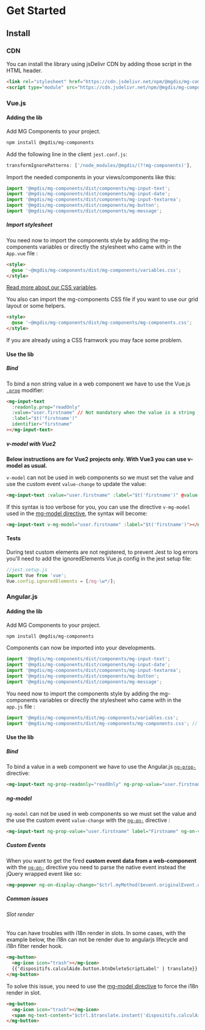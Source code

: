 
<Meta title="Get Started" />

# Get Started

## Install

### CDN

You can install the library using jsDelivr CDN by adding those script in the HTML header.

```html
<link rel="stylesheet" href="https://cdn.jsdelivr.net/npm/@mgdis/mg-components@4/dist/mg-components/variables.css" />
<script type="module" src="https://cdn.jsdelivr.net/npm/@mgdis/mg-components@4/dist/mg-components/mg-components.esm.js"></script>
```

### Vue.js

#### Adding the lib

Add MG Components to your project.

```bash
npm install @mgdis/mg-components
```

Add the following line in the client `jest.conf.js`:

```js
transformIgnorePatterns: ['/node_modules/@mgdis/(?!mg-components)'],
```

Import the needed components in your views/components like this:

```js
import '@mgdis/mg-components/dist/components/mg-input-text';
import '@mgdis/mg-components/dist/components/mg-input-date';
import '@mgdis/mg-components/dist/components/mg-input-textarea';
import '@mgdis/mg-components/dist/components/mg-button';
import '@mgdis/mg-components/dist/components/mg-message';
```

##### Import stylesheet

You need now to import the components style by adding the mg-components variables or directly the stylesheet who came with in the `App.vue` file :

```html
<style>
  @use '~@mgdis/mg-components/dist/mg-components/variables.css';
</style>
```

[Read more about our CSS variables](./?path=/story/css-variables--page).

You also can import the mg-components CSS file if you want to use our grid layout or some helpers.

```html
<style>
  @use '~@mgdis/mg-components/dist/mg-components/mg-components.css';
</style>
```

If you are already using a CSS framwork you may face some problem.

#### Use the lib

##### Bind

To bind a non string value in a web component we have to use the Vue.js [`.prop`](https://vuejs.org/v2/api/#v-bind) modifier:

```html
<mg-input-text
  :readonly.prop="readOnly"
  :value="user.firstname" // Not mandatory when the value is a string
  :label="$t('firstname')"
  identifier="firstname"
></mg-input-text>
```

##### v-model with Vue2

**Below instructions are for Vue2 projects only. With Vue3 you can use v-model as usual.**

`v-model` can not be used in web components so we must set the value and use the custom event `value-change` to update the value:

```html
<mg-input-text :value="user.firstname" :label="$t('firstname')" @value-change="user.firstname = $event.target.value"></mg-input-text>
```

If this syntax is too verbose for you, you can use the directive `v-mg-model` used in the [mg-model directive](http://core.pages.mgdis.fr/core-back/core/docs/mg-components-helpers/mg-model-vue), the syntax will become:

```html
<mg-input-text v-mg-model="user.firstname" :label="$t('firstname')"></mg-input-text>
```

#### Tests

During test custom elements are not registered, to prevent Jest to log errors you'll need to add the ignoredElements Vue.js config in the jest setup file:

```js
//jest.setup.js
import Vue from 'vue';
Vue.config.ignoredElements = [/mg-\w*/];
```

### Angular.js

#### Adding the lib

Add MG Components to your project.

```bash
npm install @mgdis/mg-components
```

Components can now be imported into your developments.

```js
import '@mgdis/mg-components/dist/components/mg-input-text';
import '@mgdis/mg-components/dist/components/mg-input-date';
import '@mgdis/mg-components/dist/components/mg-input-textarea';
import '@mgdis/mg-components/dist/components/mg-button';
import '@mgdis/mg-components/dist/components/mg-message';
```

You need now to import the components style by adding the mg-components variables or directly the stylesheet who came with in the `app.js` file :

```js
import '@mgdis/mg-components/dist/mg-components/variables.css';
import '@mgdis/mg-components/dist/mg-components/mg-components.css'; // if needed
```

#### Use the lib

##### Bind

To bind a value in a web component we have to use the Angular.js [`ng-prop-`](https://docs.angularjs.org/api/ng/directive/ngProp) directive:

```html
<mg-input-text ng-prop-readonly="readOnly" ng-prop-value="user.firstname" label="Firstname" identifier="firstname"></mg-input-text>
```

##### ng-model

`ng-model` can not be used in web components so we must set the value and the use the custom event `value-change` with the [`ng-on-`](https://docs.angularjs.org/api/ng/directive/ngOn) directive :

```html
<mg-input-text ng-prop-value="user.firstname" label="Firstname" ng-on-value-change="user.firstname = $event.target.value"></mg-input-text>
```

##### Custom Events

When you want to get the fired **custom event data from a web-component** with the [`ng-on-`](https://docs.angularjs.org/api/ng/directive/ngOn) directive you need to parse the native event instead the jQuery wrapped event like so:

```html
<mg-popover ng-on-display-change="$ctrl.myMethod($event.originalEvent.detail)"></mg-popover>
```

##### Common issues

###### Slot render

You can have troubles with i18n render in slots. In some cases, with the example below, the i18n can not be render due to angularjs lifecycle and i18n filter render hook.

```html
<mg-button>
  <mg-icon icon="trash"></mg-icon>
  {{'dispositifs.calculAide.button.btnDeleteScriptLabel' | translate}}
</mg-button>
```

To solve this issue, you need to use the [mg-model directive](http://core.pages.mgdis.fr/core-back/core/docs/mg-components-helpers/mg-text-content-angular) to force the i18n render in slot.

```html
<mg-button>
  <mg-icon icon="trash"></mg-icon>
  <span mg-text-content="$ctrl.$translate.instant('dispositifs.calculAide.button.btnDeleteScriptLabel')"></span>
</mg-button>
```
